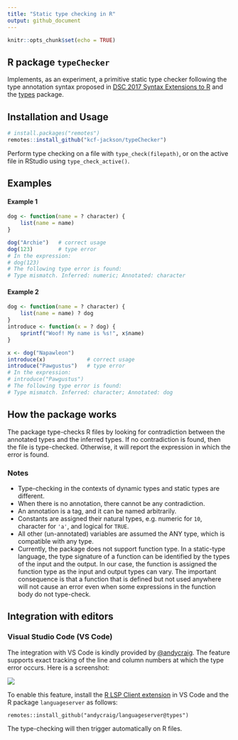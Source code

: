 ```yaml
---
title: "Static type checking in R"
output: github_document
---
```


```r
knitr::opts_chunk$set(echo = TRUE)
```

## R package `typeChecker`

Implements, as an experiment, a primitive static type checker following the type annotation syntax proposed in [DSC 2017 Syntax Extensions to R](https://www.r-project.org/dsc/2017/slides/syntax-extensions.html#/type-annotations) and the [types](https://github.com/jimhester/types) package.


## Installation and Usage

```r
# install.packages("remotes")
remotes::install_github("kcf-jackson/typeChecker")
```

Perform type checking on a file with `type_check(filepath)`, or on the active file in RStudio using `type_check_active()`.


## Examples

#### Example 1

```r
dog <- function(name = ? character) {
    list(name = name)
}

dog("Archie")   # correct usage
dog(123)        # type error
# In the expression:
# dog(123)
# The following type error is found:
# Type mismatch. Inferred: numeric; Annotated: character
```

#### Example 2

```r
dog <- function(name = ? character) {
    list(name = name) ? dog
}
introduce <- function(x = ? dog) {
    sprintf("Woof! My name is %s!", x$name)
}

x <- dog("Napawleon")
introduce(x)             # correct usage
introduce("Pawgustus")   # type error
# In the expression:
# introduce("Pawgustus")
# The following type error is found:
# Type mismatch. Inferred: character; Annotated: dog
```


## How the package works

The package type-checks R files by looking for contradiction between the annotated types and the inferred types. If no contradiction is found, then the file is type-checked. Otherwise, it will report the expression in which the error is found.  


### Notes

- Type-checking in the contexts of dynamic types and static types are different.
- When there is no annotation, there cannot be any contradiction.
- An annotation is a tag, and it can be named arbitrarily.
- Constants are assigned their natural types, e.g. numeric for `10`, character for `'a'`, and logical for `TRUE`. 
- All other (un-annotated) variables are assumed the ANY type, which is compatible with any type.
- Currently, the package does not support function type. In a static-type language, the type signature of a function can be identified by the types of the input and the output. In our case, the function is assigned the function type as the input and output types can vary. The important consequence is that a function that is defined but not used anywhere will not cause an error even when some expressions in the function body do not type-check. 


## Integration with editors

### Visual Studio Code (VS Code)

The integration with VS Code is kindly provided by [\@andycraig](https://github.com/andycraig). The feature supports exact tracking of the line and column numbers at which the type error occurs. Here is a screenshot:

![](man/figures/vscode_demo.png)

To enable this feature, install the [R LSP Client extension](https://marketplace.visualstudio.com/items?itemName=REditorSupport.r-lsp) in VS Code and the R package `languageserver` as follows:

```
remotes::install_github("andycraig/languageserver@types")
```

The type-checking will then trigger automatically on R files.
